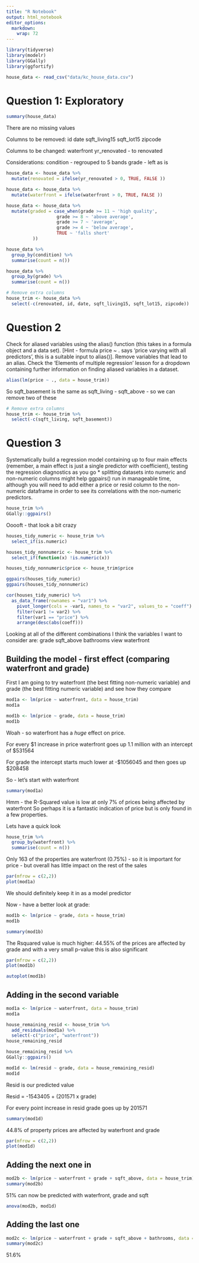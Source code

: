 ```yaml
---
title: "R Notebook"
output: html_notebook
editor_options: 
  markdown: 
    wrap: 72
---
```


```r
library(tidyverse)
library(modelr)
library(GGally)
library(ggfortify)
```

```r
house_data <- read_csv("data/kc_house_data.csv")
```

# Question 1: Exploratory

```r
summary(house_data)
```

There are no missing values

Columns to be removed: id date sqft_living15 sqft_lot15 zipcode

Columns to be changed: waterfront yr_renovated - to renovated

Considerations: condition - regrouped to 5 bands grade - left as is

```r
house_data <- house_data %>% 
  mutate(renovated = ifelse(yr_renovated > 0, TRUE, FALSE ))
```

```r
house_data <- house_data %>% 
  mutate(waterfront = ifelse(waterfront > 0, TRUE, FALSE ))
```

```r
house_data <- house_data %>% 
  mutate(graded = case_when(grade >= 11 ~ 'high quality',
                   grade >= 8 ~ 'above average',
                   grade >= 7 ~ 'average',
                   grade >= 4 ~ 'below average',
                   TRUE ~ 'falls short'
          ))
```

```r
house_data %>% 
  group_by(condition) %>% 
  summarise(count = n())
```

```r
house_data %>% 
  group_by(grade) %>% 
  summarise(count = n())
```

```r
# Remove extra columns
house_trim <- house_data %>% 
  select(-c(renovated, id, date, sqft_living15, sqft_lot15, zipcode))
```

# Question 2

Check for aliased variables using the alias() function (this takes in a
formula object and a data set). \[Hint - formula price \~ . says 'price
varying with all predictors', this is a suitable input to alias()\].
Remove variables that lead to an alias. Check the 'Elements of multiple
regression' lesson for a dropdown containing further information on
finding aliased variables in a dataset.

```r
alias(lm(price ~ ., data = house_trim))
```

So sqft_basement is the same as sqft_living - sqft_above - so we can
remove two of these

```r
# Remove extra columns
house_trim <- house_trim %>% 
  select(-c(sqft_living, sqft_basement))
```

# Question 3

Systematically build a regression model containing up to four main
effects (remember, a main effect is just a single predictor with
coefficient), testing the regression diagnostics as you go * splitting
datasets into numeric and non-numeric columns might help ggpairs() run
in manageable time, although you will need to add either a price or
resid column to the non-numeric dataframe in order to see its
correlations with the non-numeric predictors.

```r
house_trim %>% 
GGally::ggpairs()
```
Ooooft - that look a bit crazy

```r
houses_tidy_numeric <- house_trim %>%
  select_if(is.numeric)

houses_tidy_nonnumeric <- house_trim %>%
  select_if(function(x) !is.numeric(x))

houses_tidy_nonnumeric$price <- house_trim$price

ggpairs(houses_tidy_numeric)
ggpairs(houses_tidy_nonnumeric)
```

```r

cor(houses_tidy_numeric) %>%
  as_data_frame(rownames = "var1") %>%
    pivot_longer(cols = -var1, names_to = "var2", values_to = "coeff") %>%
    filter(var1 != var2) %>%
    filter(var1 == "price") %>% 
    arrange(desc(abs(coeff)))
```

Looking at all of the different combinations I think the variables I want to consider are:
grade
sqft_above
bathrooms
view
waterfront

## Building the model - first effect (comparing waterfront and grade)
First I am going to try waterfront (the best fitting non-numeric variable) and grade (the best fitting numeric variable) and see how they compare

```r
mod1a <- lm(price ~ waterfront, data = house_trim)
mod1a
```

```r
mod1b <- lm(price ~ grade, data = house_trim)
mod1b
```

Woah - so waterfront has a *huge* effect on price.

For every $1 increase in price waterfront goes up 1.1 million with an intercept of $531564

For grade the intercept starts much lower at -$1056045 and then goes up $208458

So - let's start with waterfront

```r
summary(mod1a)
```

Hmm - the R-Squared value is low at only 7% of prices being affected by waterfront
So perhaps it is a fantastic indication of price but is only found in a few properties.

Lets have a quick look

```r
house_trim %>% 
  group_by(waterfront) %>% 
  summarise(count = n())
```

Only 163 of the properties are waterfront (0.75%) - so it is important for price - but overall has little impact on the rest of the sales

```r
par(mfrow = c(2,2))
plot(mod1a)
```

We should definitely keep it in as a model predictor

Now - have a better look at grade:

```r
mod1b <- lm(price ~ grade, data = house_trim)
mod1b
```

```r
summary(mod1b)
```

The Rsquared value is much higher: 44.55% of the prices are affected by grade and with a very small p-value this is also significant

```r
par(mfrow = c(2,2))
plot(mod1b)
```

```r
autoplot(mod1b)
```

## Adding in the second variable

```r
mod1a <- lm(price ~ waterfront, data = house_trim)
mod1a
```

```r
house_remaining_resid <- house_trim %>%
  add_residuals(mod1a) %>%
  select(-c("price", "waterfront"))
house_remaining_resid
```

```r
house_remaining_resid %>%
GGally::ggpairs()
```

```r
mod1d <- lm(resid ~ grade, data = house_remaining_resid)
mod1d
```

Resid is our predicted value

Resid = -1543405 + (201571 x grade)

For every point increase in resid grade goes up by 201571

```r
summary(mod1d)
```

44.8% of property prices are affected by waterfront and grade

```r
par(mfrow = c(2,2))
plot(mod1d)
```

## Adding the next one in

```r
mod2b <- lm(price ~ waterfront + grade + sqft_above, data = house_trim)
summary(mod2b)
```

51% can now be predicted with waterfront, grade and sqft

```r
anova(mod2b, mod1d)
```

## Adding the last one 

```r
mod2c <- lm(price ~ waterfront + grade + sqft_above + bathrooms, data = house_trim)
summary(mod2c)
```

51.6%


